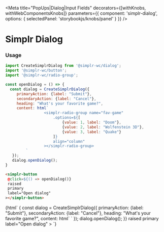
<Meta
  title="PopUps|Dialog|Input Fields"
  decorators={[withKnobs, withWebComponentsKnobs]}
  parameters={{ component: 'simplr-dialog', options: { selectedPanel: 'storybookjs/knobs/panel' } }}
/>

# Simplr Dialog

### Usage

```js
import CreateSimplrDialog from '@simplr-wc/dialog';
import '@simplr-wc/button';
import '@simplr-wc/radio-group';

const openDialog = () => {
  const dialog = CreateSimplrDialog({
     primaryAction: {label: "Submit"},
     secondaryAction: {label: "Cancel"},
     heading: "What's your favorite game?",
     content: html`
                 <simplr-radio-group name="fav-game"
                     .options=${[
                         {value: 1, label: "Doom"},
                         {value: 2, label: "Wolfenstein 3D"},
                         {value: 3, label: "Quake"}
                     ]}
                     align="column"
                 ></simplr-radio-group>
         `
   });
   dialog.openDialog();
}

```

```html
<simplr-button
 @click=${() => openDialog()}
 raised
 primary
 label="Open dialog"
></simplr-button>
```


<Story name="Simplr Dialog with Input Fields">
  {html`
<simplr-dialog></simplr-dialog>
    <simplr-button
     @click=${() => {
         const dialog = CreateSimplrDialog({
             primaryAction: {label: "Submit"},
             secondaryAction: {label: "Cancel"},
             heading: "What's your favorite game?",
             content: html`
                         <simplr-radio-group name="fav-game"
                             .options=${[
                                 {value: 1, label: "Doom"},
                                 {value: 2, label: "Wolfenstein 3D"},
                                 {value: 3, label: "Quake"}
                             ]}
                             align="column"
                         ></simplr-radio-group>
                 `
         });
         dialog.openDialog();
     }}
     raised
     primary
     label="Open dialog"
   ></simplr-button>
  `}
</Story>

<Props of="simplr-dialog" />
